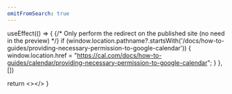 ```yaml
---
omitFromSearch: true
---
```



  useEffect(() => {
    {/* Only perform the redirect on the published site (no need in the preview) */}
    if (window.location.pathname?.startsWith('/docs/how-to-guides/providing-necessary-permission-to-google-calendar')) {
      window.location.href = "https://cal.com/docs/how-to-guides/calendar/providing-necessary-permission-to-google-calendar";
    }
  }, [])
  
  return <></>
}

<Redirect />

